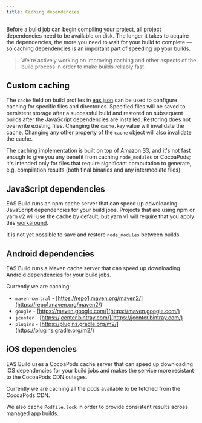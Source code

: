 ```yaml
---
title: Caching dependencies
---
```


Before a build job can begin compiling your project, all project dependencies need to be available on disk. The longer it takes to acquire the dependencies, the more you need to wait for your build to complete &mdash; so caching dependencies is an important part of speeding up your builds.

> We're actively working on improving caching and other aspects of the build process in order to make builds reliably fast.

## Custom caching

The `cache` field on build profiles in [eas.json](../build/eas-json) can be used to configure caching for specific files and directories. Specified files will be saved to persistent storage after a successful build and restored on subsequent builds after the JavaScript dependencies are installed. Restoring does not overwrite existing files. Changing the `cache.key` value will invalidate the cache. Changing any other property of the `cache` object will also invalidate the cache.

The caching implementation is built on top of Amazon S3, and it's not fast enough to give you any benefit from caching `node_modules` or CocoaPods; it's intended only for files that require significant computation to generate, e.g. compilation results (both final binaries and any intermediate files).

## JavaScript dependencies

EAS Build runs an npm cache server that can speed up downloading JavaScript dependencies for your build jobs. Projects that are using npm or yarn v2 will use the cache by default, but yarn v1 will require that you apply this [workaround](how-tos/#using-npm-cache-with-yarn-v1).

It is not yet possible to save and restore `node_modules` between builds.

## Android dependencies

EAS Build runs a Maven cache server that can speed up downloading Android dependencies for your build jobs.

Currently we are caching:

- `maven-central` - [https://repo1.maven.org/maven2/](https://repo1.maven.org/maven2/)
- `google` - [https://maven.google.com/](https://maven.google.com/)
- `jcenter` - [https://jcenter.bintray.com/](https://jcenter.bintray.com/)
- `plugins` - [https://plugins.gradle.org/m2/](https://plugins.gradle.org/m2/)

## iOS dependencies

EAS Build uses a CocoaPods cache server that can speed up downloading iOS dependencies for your build jobs and makes the service
more resistant to the CocoaPods CDN outages.

Currently we are caching all the pods available to be fetched from the CocoaPods CDN.

We also cache `Podfile.lock` in order to provide consistent results across managed app builds.

<br />
